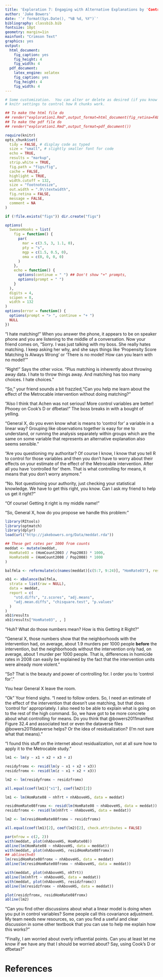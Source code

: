 ```yaml
---
title: 'Exploration 7: Engaging with Alternative Explanations by 'Controlling For' Them"
author: 'Jake Bowers'
date: '`r format(Sys.Date(), "%B %d, %Y")`'
bibliography: classbib.bib
fontsize: 10pt
geometry: margin=1in
mainfont: "Crimson Text"
graphics: yes
output:
  html_document:
    fig_caption: yes
    fig_height: 4
    fig_width: 4
  pdf_document:
    latex_engine: xelatex
    fig_caption: yes
    fig_height: 4
    fig_width: 4
---
```


<!-- Make this document using library(rmarkdown); render("exploration1.Rmd") -->
\input{mytexsymbols}


```r
# Some customization.  You can alter or delete as desired (if you know what you are doing).
# knitr settings to control how R chunks work.

## To make the html file do
## render("exploration1.Rmd",output_format=html_document(fig_retina=FALSE))
## To make the pdf file do
## render("exploration1.Rmd",output_format=pdf_document())

require(knitr)
opts_chunk$set(
  tidy = FALSE, # display code as typed
  size = "small", # slightly smaller font for code
  echo = TRUE,
  results = "markup",
  strip.white = TRUE,
  fig.path = "figs/fig",
  cache = FALSE,
  highlight = TRUE,
  width.cutoff = 132,
  size = "footnotesize",
  out.width = ".9\\textwidth",
  fig.retina = FALSE,
  message = FALSE,
  comment = NA
)

if (!file.exists("figs")) dir.create("figs")

options(
  SweaveHooks = list(
    fig = function() {
      par(
        mar = c(3.5, 3, 1.1, 0),
        pty = "s",
        mgp = c(1.5, 0.5, 0),
        oma = c(0, 0, 0, 0)
      )
    },
    echo = function() {
      options(continue = " ") ## Don't show "+" prompts,
      options(prompt = " ")
    }
  ),
  digits = 4,
  scipen = 8,
  width = 132
)
options(error = function() {
  options(prompt = "> ", continue = "+ ")
  NULL
})
```

"I hate matching!" When you answer the phone, it appears to be on speaker phone and you are listening to the middle of a conversation. Now your friend comes on, "Sorry. I was just talking with my boss. She really hates matching. I keep asking her why, and she says things like 'Propensity Score Matching Is Always Wrong' or 'There is no model! How can you learn with no model!'"

"Right!" Says the other voice. "Plus matching is inherently about throwing away data. I hate to throw things away. And matching has too many choices. I hate choices."

"So," your friend sounds a bit frazzled,"Can you help me learn about the effect of the Metrocable intervention without doing matching?"

"Also I think that Achen was not serious! More control variables are better! Phooey on Cook's D or dfbetas!" The boss breaks in with a bought of yelling.

"General X, do you even know what is means to 'control for' a variable in a linear way? Grouping like observations together is easy for me to understand, or running the analysis separately within groups which are the same on some variable that represents an alternative explanation also seems sensible."

"Are you questioning my authoritar? Of course I know, I know that you tell R to control for those variables and then you don't have to worry about their effects on your estimate of the effect of the Metrocable intervention. After all you have 'controlled for' them. That is what controlling for means, it means that you don't worry anymore."

"No. Not questioning your authority, just checking your statistical knowledge. We have to get this right, you know. Can I ask my friend to help us get it right?"

"Of course! Getting it right is my middle name!"

"So, General X, how do you propose we handle this problem:"

```r
library(RItools)
library(optmatch)
library(dplyr)
load(url("http://jakebowers.org/Data/meddat.rda"))
```


```r
## These get rates per 1000 from counts
meddat <- mutate(meddat,
  HomRate03 = (HomCount2003 / Pop2003) * 1000,
  HomRate08 = (HomCount2008 / Pop2008) * 1000
)
```

```r
balfmla <- reformulate(c(names(meddat)[c(5:7, 9:24)], "HomRate03"), response = "nhTrt")

xb1 <- xBalance(balfmla,
  strata = list(raw = NULL),
  data = meddat,
  report = c(
    "std.diffs", "z.scores", "adj.means",
    "adj.mean.diffs", "chisquare.test", "p.values"
  )
)
xb1$results
xb1$results["HomRate03", , ]
```

"Huh? What do those numbers mean? How is this Getting it Right?"

"General X, those numbers show that the neighborhoods with the intervention had, on average, about 1.9 murders per 1000 people **before** the intervention, but the neighborhoods without the intervention only had, on average, about 1 murder per 1000 people. That is, differences in homicide rates in 2008 can easily be explained by the fact that the intervention units were already more violent."

"So? That is the beauty and power of controlling for. I order you to 'control for'."

You hear General X leave the room.

"Ok" Your friend sighs. "I need to follow orders. So, I need an estimate of the
effect of the intervention that doesn't use matching, but that does 'control
for' appropriately. I also need to be able to explain what is going on to the
rest of the high command. So, we have got to be more concrete about what
controlling for means. Do you think that @bowers2011manifest Figure 32.4 and
associated text or even the dataverse files @bowers2011dataverse helps? Or the
idea of residualization? (I'm not sure what that means)."

"I found this stuff on the internet about residualization, not at all sure how to apply it to the Metrocable study."

```r

lm1 <- lm(y ~ x1 + x2 + x3 + z)

residyfromx <- resid(lm(y ~ x1 + x2 + x3))
residzfromx <- resid(lm(z ~ x1 + x2 + x3))

lm2 <- lm(residyfromx ~ residzfromx)

all.equal(coef(lm1)["x1"], coef(lm2)[2])
```

```r

lm1 <- lm(HomRate08 ~ nhTrt + nhAboveHS, data = meddat)

residHomRate08fromx <- resid(lm(HomRate08 ~ nhAboveHS, data = meddat))
residzfromx <- resid(lm(nhTrt ~ nhAboveHS, data = meddat))

lm2 <- lm(residHomRate08fromx ~ residzfromx)

all.equal(coef(lm1)[2], coef(lm2)[2], check.attributes = FALSE)

par(mfrow = c(2, 2))
with(meddat, plot(nhAboveHS, HomRate08))
abline(lm(HomRate08 ~ nhAboveHS, data = meddat))
with(meddat, plot(nhAboveHS, residHomRate08fromx))
## abline(h=0)
lm(residHomRate08fromx ~ nhAboveHS, data = meddat)
abline(lm(residHomRate08fromx ~ nhAboveHS, data = meddat))

with(meddat, plot(nhAboveHS, nhTrt))
abline(lm(nhTrt ~ nhAboveHS, data = meddat))
with(meddat, plot(nhAboveHS, residzfromx))
abline(lm(residzfromx ~ nhAboveHS, data = meddat))

plot(residzfromx, residHomRate08fromx)
abline(lm2)
```

"Can you find other discussions about what a linear model is doing when you put in control variables? Some people call this covariance adjustment. My team needs new resources, so, can you find a useful and clear discussion in some other textbook that you can use to help me explain how this works?"

"Finally, I am worried about overly influential points. Can you at least let me know if we have any that I should be worried about? Say, using Cook's D or dfbetas?"




# References


